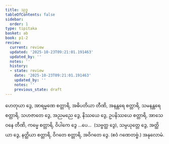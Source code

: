 ```yaml
---
title: သုဒ္ဓ
tableOfContents: false
sidebar:
  order: 1
type: tipitaka
basket: ab
book: p1-2
review:
  current: review
  updated: '2025-10-23T09:21:01.191463'
  updated_by: ''
  notes: ''
  history:
  - state: review
    date: '2025-10-23T09:21:01.191463'
    updated_by: ''
    notes: ''
    previous_state: draft
---
```



<ReviewStatus review={frontmatter.review} showDetails={true} />

<HypothesisAnnotation frontmatter={frontmatter} />

<DynamicBreadcrumb />

<Division number="24" book="p1-2" e="ch" v="37" p="462">

<Paragraph number="2917" book="p1-2">
ဟေတုယာ ဒွေ, အာရမ္မဏေ စတ္တာရိ, အဓိပတိယာ တီဏိ, အနန္တရေ စတ္တာရိ, သမနန္တရေ စတ္တာရိ, သဟဇာတေ ဒွေ, အညမညေ ဒွေ, နိဿယေ ဒွေ, ဥပနိဿယေ စတ္တာရိ, အာသေဝနေ တီဏိ, ကမ္မေ စတ္တာရိ, ဝိပါကေ ဒွေ …ပေ…  (သဗ္ဗတ္ထ ဒွေ), သမ္ပယုတ္တေ ဒွေ, အတ္ထိယာ ဒွေ, နတ္ထိယာ စတ္တာရိ, ဝိဂတေ စတ္တာရိ, အဝိဂတေ ဒွေ. (ဧဝံ ဂဏေတဗ္ဗံ.)

</Paragraph>
</Division>

<Paragraph number="2918" type="center" book="p1-2">
အနုလောမံ.
</Paragraph>